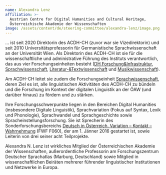 ```yaml
---
name: Alexandra Lenz
affiliation: >-
  Austrian Centre for Digital Humanities and Cultural Heritage,
  Österreichische Akademie der Wissenschaften
image: /assets/content/de/steering-committee/alexandra-lenz/image.png
---
```

... ist seit 2020 Direktorin des ACDH-CH (zuvor war sie Vizedirektorin) und seit 2010 Universitätsprofessorin für Germanistische Sprachwissenschaft an der Universität Wien. Als Direktorin des ACDH-CH ist sie für die wissenschaftliche und administrative Führung des Instituts verantwortlich, das aus vier Forschungseinheiten besteht ([DH Forschung\&Infrastruktur](https://www.oeaw.ac.at/de/acdh/research-units/dh-forschunginfrastruktur), [Sprachwissenschaft](https://www.oeaw.ac.at/de/acdh/research-units/sprachwissenschaft), [Literatur-\&Textwissenschaft](https://www.oeaw.ac.at/de/acdh/research-units/literatur-und-textwissenschaft) und [Musikwissenschaft](https://www.oeaw.ac.at/de/acdh/research-units/musikwissenschaft)).

Am ACDH-CH leitet sie zudem die Forschungseinheit [Sprachwissenschaft](https://www.oeaw.ac.at/de/acdh/research-units/sprachwissenschaft), deren Ziel es ist, alle linguistischen Aktivitäten des ACDH-CH zu bündeln und die Forschung im Kontext der digitalen Linguistik an der ÖAW (und darüber hinaus) zu fördern und zu stärken.

Ihre Forschungsschwerpunkte liegen in den Bereichen Digital Humanities (insbesondere Digitale Linguistik), Sprachvariation (Fokus auf Syntax, Lexik und Phonologie), Sprachwandel und Sprachgeschichte sowie Spracheinstellungsforschung. Sie ist Sprecherin des Sonderforschungsbereichs [Deutsch in Österreich. Variation – Kontakt – Wahrnehmung](https://www.oeaw.ac.at/de/acdh/projects/german-in-austria) (FWF F060), der am 1. Jänner 2016 gestartet ist, sowie Leiterin von drei seiner acht Teilprojekte.

Alexandra N. Lenz ist wirkliches Mitglied der Österreichischen Akademie der Wissenschaften, außerordentliche Professorin am Forschungszentrum Deutscher Sprachatlas (Marburg, Deutschland) sowie Mitglied in wissenschaftlichen Beiräten mehrerer führender linguistischer Institutionen und Netzwerke in Europa.
